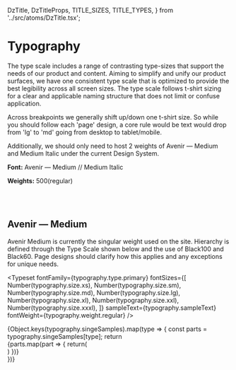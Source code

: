   DzTitle,
  DzTitleProps,
  TITLE_SIZES,
  TITLE_TYPES,
} from '../src/atoms/DzTitle.tsx';

<Meta title="Typography/Base" />

# Typography

The type scale includes a range of contrasting type-sizes that support the needs of our product and content. Aiming to simplify and unify our product surfaces, we have one consistent type scale that is optimized to provide the best legibility across all screen sizes. The type scale follows t-shirt sizing for a clear and applicable naming structure that does not limit or confuse application.

Across breakpoints we generally shift up/down one t-shirt size. So while you should follow each 'page' design, a core rule would be text would drop from 'lg' to 'md' going from desktop to tablet/mobile.

Additionally, we should only need to host 2 weights of Avenir — Medium and Medium Italic under the current Design System.

**Font:** Avenir — Medium // Medium Italic

**Weights:** 500(regular)

<br />
<br />

## Avenir — Medium

Avenir Medium is currently the singular weight used on the site. Hierarchy is defined through the Type Scale shown below and the use of Black100 and Black60. Page designs should clarify how this applies and any exceptions for unique needs.

<Typeset
  fontFamily={typography.type.primary}
  fontSizes={[
    Number(typography.size.xs),
    Number(typography.size.sm),
    Number(typography.size.md),
    Number(typography.size.lg),
    Number(typography.size.xl),
    Number(typography.size.xxl),
    Number(typography.size.xxxl),
  ]}
  sampleText={typography.sampleText}
  fontWeight={typography.weight.regular}
/>
<div className='max-w-[690px]'>
  {Object.keys(typography.singeSamples).map(type => {
    const parts = typography.singeSamples[type];
    return <div className='!mb-5'>{parts.map(part => {
      return(<div>
        <DzTitle
                titleType={TEXT_TYPES.H1}
                titleSize={TEXT_SIZES[type.toUpperCase()]}
                title={part}
              />
      </div>)
      })}</div>
  })}
</div>

